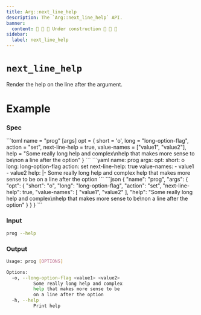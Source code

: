 ```yaml
---
title: Arg::next_line_help
description: The `Arg::next_line_help` API.
banner:
  content: 🚧 🚧 🚧 Under construction 🚧 🚧 🚧
sidebar:
  label: next_line_help
---
```



# `next_line_help` <LinkButton href="https://docs.rs/clap/latest/clap/struct.Arg.html#method.next_line_help" icon="open-book" variant="minimal"></LinkButton>

<Badge text="since 0.1.0" size="small" />

Render the help on the line after the argument.

# Example

### Spec

<Tabs syncKey="format">
  <TabItem label="TOML">
```toml
name = "prog"
[args]
opt = { short = 'o', long = "long-option-flag", action = "set", next-line-help = true, value-names = ["value1", "value2"], help = "Some really long help and complex\nhelp that makes more sense to be\non a line after the option" }
```
  </TabItem>
  <TabItem label="YAML">
```yaml
name: prog
args:
  opt:
    short: o
    long: long-option-flag
    action: set
    next-line-help: true
    value-names:
    - value1
    - value2
    help: |-
      Some really long help and complex
      help that makes more sense to be
      on a line after the option
```
  </TabItem>
  <TabItem label="JSON">
```json
{
  "name": "prog",
  "args": {
    "opt": {
      "short": "o",
      "long": "long-option-flag",
      "action": "set",
      "next-line-help": true,
      "value-names": [
        "value1",
        "value2"
      ],
      "help": "Some really long help and complex\nhelp that makes more sense to be\non a line after the option"
    }
  }
}
```
  </TabItem>
</Tabs>

### Input

```bash
prog --help
```

### Output

```bash
Usage: prog [OPTIONS]

Options:
  -o, --long-option-flag <value1> <value2>
          Some really long help and complex
          help that makes more sense to be
          on a line after the option
  -h, --help
          Print help
```
